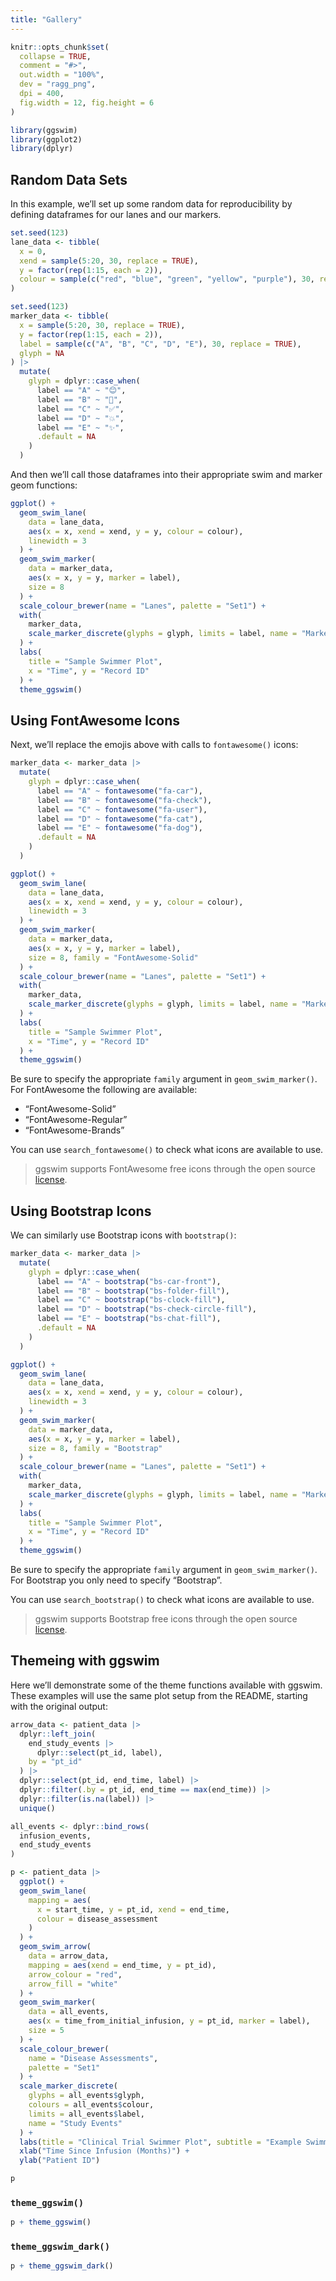 ```yaml
---
title: "Gallery"
---
```


```r
knitr::opts_chunk$set(
  collapse = TRUE,
  comment = "#>",
  out.width = "100%",
  dev = "ragg_png",
  dpi = 400,
  fig.width = 12, fig.height = 6
)
```

```r
library(ggswim)
library(ggplot2)
library(dplyr)
```

## Random Data Sets

In this example, we'll set up some random data for reproducibility by defining dataframes for our lanes and our markers.

```r
set.seed(123)
lane_data <- tibble(
  x = 0,
  xend = sample(5:20, 30, replace = TRUE),
  y = factor(rep(1:15, each = 2)),
  colour = sample(c("red", "blue", "green", "yellow", "purple"), 30, replace = TRUE)
)

set.seed(123)
marker_data <- tibble(
  x = sample(5:20, 30, replace = TRUE),
  y = factor(rep(1:15, each = 2)),
  label = sample(c("A", "B", "C", "D", "E"), 30, replace = TRUE),
  glyph = NA
) |>
  mutate(
    glyph = dplyr::case_when(
      label == "A" ~ "😊",
      label == "B" ~ "🎉",
      label == "C" ~ "✅",
      label == "D" ~ "💥",
      label == "E" ~ "✨",
      .default = NA
    )
  )
```

And then we'll call those dataframes into their appropriate swim and marker geom functions:

```r
ggplot() +
  geom_swim_lane(
    data = lane_data,
    aes(x = x, xend = xend, y = y, colour = colour),
    linewidth = 3
  ) +
  geom_swim_marker(
    data = marker_data,
    aes(x = x, y = y, marker = label),
    size = 8
  ) +
  scale_colour_brewer(name = "Lanes", palette = "Set1") +
  with(
    marker_data,
    scale_marker_discrete(glyphs = glyph, limits = label, name = "Markers")
  ) +
  labs(
    title = "Sample Swimmer Plot",
    x = "Time", y = "Record ID"
  ) +
  theme_ggswim()
```

## Using FontAwesome Icons

Next, we'll replace the emojis above with calls to `fontawesome()` icons:

```r
marker_data <- marker_data |> 
  mutate(
    glyph = dplyr::case_when(
      label == "A" ~ fontawesome("fa-car"),
      label == "B" ~ fontawesome("fa-check"),
      label == "C" ~ fontawesome("fa-user"),
      label == "D" ~ fontawesome("fa-cat"),
      label == "E" ~ fontawesome("fa-dog"),
      .default = NA
    )
  )

ggplot() +
  geom_swim_lane(
    data = lane_data,
    aes(x = x, xend = xend, y = y, colour = colour),
    linewidth = 3
  ) +
  geom_swim_marker(
    data = marker_data,
    aes(x = x, y = y, marker = label),
    size = 8, family = "FontAwesome-Solid"
  ) +
  scale_colour_brewer(name = "Lanes", palette = "Set1") +
  with(
    marker_data,
    scale_marker_discrete(glyphs = glyph, limits = label, name = "Markers")
  ) +
  labs(
    title = "Sample Swimmer Plot",
    x = "Time", y = "Record ID"
  ) +
  theme_ggswim()
```

Be sure to specify the appropriate `family` argument in `geom_swim_marker()`. For FontAwesome the following are available:

- "FontAwesome-Solid"
- "FontAwesome-Regular"
- "FontAwesome-Brands"

You can use `search_fontawesome()` to check what icons are available to use.

> ggswim supports FontAwesome free icons through the open source [license](https://fontawesome.com/license/free).

## Using Bootstrap Icons

We can similarly use Bootstrap icons with `bootstrap()`:

```r
marker_data <- marker_data |> 
  mutate(
    glyph = dplyr::case_when(
      label == "A" ~ bootstrap("bs-car-front"),
      label == "B" ~ bootstrap("bs-folder-fill"),
      label == "C" ~ bootstrap("bs-clock-fill"),
      label == "D" ~ bootstrap("bs-check-circle-fill"),
      label == "E" ~ bootstrap("bs-chat-fill"),
      .default = NA
    )
  )

ggplot() +
  geom_swim_lane(
    data = lane_data,
    aes(x = x, xend = xend, y = y, colour = colour),
    linewidth = 3
  ) +
  geom_swim_marker(
    data = marker_data,
    aes(x = x, y = y, marker = label),
    size = 8, family = "Bootstrap"
  ) +
  scale_colour_brewer(name = "Lanes", palette = "Set1") +
  with(
    marker_data,
    scale_marker_discrete(glyphs = glyph, limits = label, name = "Markers")
  ) +
  labs(
    title = "Sample Swimmer Plot",
    x = "Time", y = "Record ID"
  ) +
  theme_ggswim()
```

Be sure to specify the appropriate `family` argument in `geom_swim_marker()`. For Bootstrap you only need to specify "Bootstrap".

You can use `search_bootstrap()` to check what icons are available to use.

> ggswim supports Bootstrap free icons through the open source [license](https://github.com/twbs/bootstrap/blob/main/LICENSE).

## Themeing with ggswim

Here we'll demonstrate some of the theme functions available with ggswim. These examples will use the same plot setup from the README, starting with the original output:

```r
arrow_data <- patient_data |>
  dplyr::left_join(
    end_study_events |>
      dplyr::select(pt_id, label),
    by = "pt_id"
  ) |>
  dplyr::select(pt_id, end_time, label) |>
  dplyr::filter(.by = pt_id, end_time == max(end_time)) |>
  dplyr::filter(is.na(label)) |>
  unique()

all_events <- dplyr::bind_rows(
  infusion_events,
  end_study_events
)

p <- patient_data |>
  ggplot() +
  geom_swim_lane(
    mapping = aes(
      x = start_time, y = pt_id, xend = end_time,
      colour = disease_assessment
    )
  ) +
  geom_swim_arrow(
    data = arrow_data,
    mapping = aes(xend = end_time, y = pt_id),
    arrow_colour = "red",
    arrow_fill = "white"
  ) +
  geom_swim_marker(
    data = all_events,
    aes(x = time_from_initial_infusion, y = pt_id, marker = label),
    size = 5
  ) +
  scale_colour_brewer(
    name = "Disease Assessments",
    palette = "Set1"
  ) +
  scale_marker_discrete(
    glyphs = all_events$glyph,
    colours = all_events$colour,
    limits = all_events$label,
    name = "Study Events"
  ) +
  labs(title = "Clinical Trial Swimmer Plot", subtitle = "Example Swimmer Plot") +
  xlab("Time Since Infusion (Months)") +
  ylab("Patient ID")
```

```r
p
```

### `theme_ggswim()`

```r
p + theme_ggswim()
```

### `theme_ggswim_dark()`

```r
p + theme_ggswim_dark()
```

